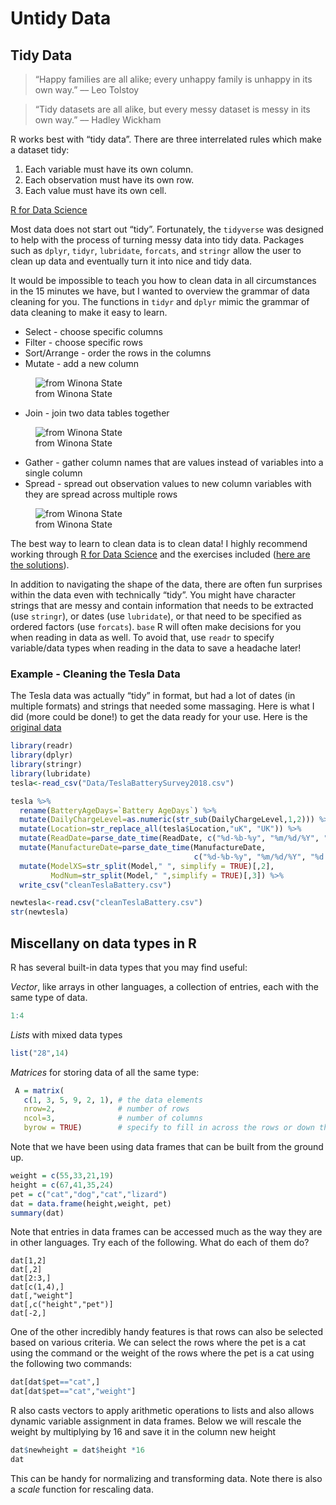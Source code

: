 # Untidy Data

## Tidy Data

> “Happy families are all alike; every unhappy family is unhappy in its own way.” –– Leo Tolstoy

> “Tidy datasets are all alike, but every messy dataset is messy in its own way.” –– Hadley Wickham

R works best with "tidy data".  There are three interrelated rules which make a dataset tidy:

1. Each variable must have its own column.  
2. Each observation must have its own row.  
3. Each value must have its own cell.  

[R for Data Science](Images/tidy/tidy-1.png)  


Most data does not start out "tidy".  Fortunately, the `tidyverse` was designed to help with the process of turning messy data into tidy data.  Packages such as `dplyr`, `tidyr`, `lubridate`, `forcats`, and `stringr` allow the user to clean up data and eventually turn it into nice and tidy data.  

It would be impossible to teach you how to clean data in all circumstances in the 15 minutes we have, but I wanted to overview the grammar of data cleaning for you.  The functions in `tidyr` and `dplyr` mimic the grammar of data cleaning to make it easy to learn.  

- Select - choose specific columns  
- Filter - choose specific rows  
- Sort/Arrange - order the rows in the columns  
- Mutate - add a new column    

![from Winona State](Images/tidy/ActionsSingleTable.png)


- Join - join two data tables together  

![from Winona State](Images/tidy/join.png)

- Gather - gather column names that are values instead of variables into a single column  
- Spread - spread out observation values to new column variables with they are spread across multiple rows  

![from Winona State](Images/tidy/spreadgather.png)

The best way to learn to clean data is to clean data!  I highly recommend working through [R for Data Science](https://r4ds.had.co.nz/) and the exercises included ([here are the solutions](https://r4ds.had.co.nz/)).  

In addition to navigating the shape of the data, there are often fun surprises within the data even with technically "tidy".  You might have character strings that are messy and contain information that needs to be extracted (use `stringr`), or dates (use `lubridate`), or that need to be specified as ordered factors (use `forcats`).  `base` R will often make decisions for you when reading in data as well.  To avoid that, use `readr` to specify variable/data types when reading in the data to save a headache later!


### Example - Cleaning the Tesla Data
The Tesla data was actually "tidy" in format, but had a lot of dates (in multiple formats) and strings that needed some massaging.  Here is what I did (more could be done!) to get the data ready for your use.  Here is the [original data](Data/TeslaBatterySurvey2018.csv)

```r
library(readr)
library(dplyr)
library(stringr)
library(lubridate)
tesla<-read_csv("Data/TeslaBatterySurvey2018.csv")
```


```r
tesla %>%
  rename(BatteryAgeDays=`Battery AgeDays`) %>% 
  mutate(DailyChargeLevel=as.numeric(str_sub(DailyChargeLevel,1,2))) %>% 
  mutate(Location=str_replace_all(tesla$Location,"uK", "UK")) %>% 
  mutate(ReadDate=parse_date_time(ReadDate, c("%d-%b-%y", "%m/%d/%Y", "%d. %b %Y"),exact=TRUE)) %>% 
  mutate(ManufactureDate=parse_date_time(ManufactureDate, 
                                         c("%d-%b-%y", "%m/%d/%Y", "%d. %b %Y"),exact=TRUE)) %>% 
  mutate(ModelXS=str_split(Model," ", simplify = TRUE)[,2], 
         ModNum=str_split(Model," ",simplify = TRUE)[,3]) %>% 
  write_csv("cleanTeslaBattery.csv")
```


```r
newtesla<-read.csv("cleanTeslaBattery.csv")
str(newtesla)
```

## Miscellany on data types in R

R has several built-in data types that you may find useful:

*Vector*, like arrays in other languages, a collection of entries, each with the same type of data.
```r
1:4
```


*Lists* with mixed data types
```r
list("28",14)
```


*Matrices* for storing data of all the same type:
```r
 A = matrix( 
   c(1, 3, 5, 9, 2, 1), # the data elements 
   nrow=2,              # number of rows 
   ncol=3,              # number of columns 
   byrow = TRUE)        # specify to fill in across the rows or down the columns

```
Note that we have been using data frames that can be built from the ground up.
```r
weight = c(55,33,21,19)
height = c(67,41,35,24)
pet = c("cat","dog","cat","lizard")
dat = data.frame(height,weight, pet)
summary(dat)
```


Note that entries in data frames can be accessed much as the way they are in other languages.  Try each of the following.  What do each of them do?

    dat[1,2]
    dat[,2]
    dat[2:3,]
    dat[c(1,4),]
    dat[,"weight"]
    dat[,c("height","pet")]
    dat[-2,]

One of the other incredibly handy features is that rows can also be selected based on various criteria.  We can select the rows where the pet is a cat using the command or the weight of the rows where the pet is a cat using the following two commands:

```r
dat[dat$pet=="cat",]
dat[dat$pet=="cat","weight"]
```

  
 R also casts vectors to apply arithmetic operations to lists and also allows dynamic variable assignment in data frames.  Below we will rescale the weight by multiplying by 16 and save it in the column new height
```r
dat$newheight = dat$height *16
dat
```
 
This can be handy for normalizing and transforming data.  Note there is also a *scale* function for rescaling data.



